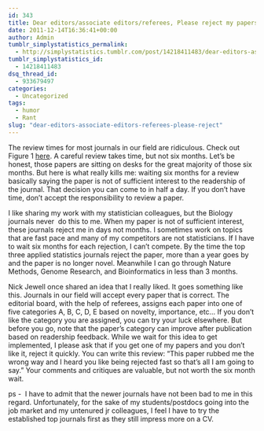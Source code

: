 ```yaml
---
id: 343
title: Dear editors/associate editors/referees, Please reject my papers quickly
date: 2011-12-14T16:36:41+00:00
author: Admin
tumblr_simplystatistics_permalink:
  - http://simplystatistics.tumblr.com/post/14218411483/dear-editors-associate-editors-referees-please-reject
tumblr_simplystatistics_id:
  - 14218411483
dsq_thread_id:
  - 933679497
categories:
  - Uncategorized
tags:
  - humor
  - Rant
slug: "dear-editors-associate-editors-referees-please-reject"
---
```

The review times for most journals in our field are ridiculous. Check out Figure 1&#160;<a href="http://www.stat.tamu.edu/~carroll/ftp/2001.papers.directory/times.pdf" target="_blank">here</a>. A careful review takes time, but not six months. Let&#8217;s be honest, those papers are sitting on desks for the great majority of those six months. But here is what really kills me: waiting six months for a review basically saying the paper is not of sufficient interest to the readership of the journal. That decision you can come to in half a day. If you don&#8217;t have time, don&#8217;t accept the responsibility to review a paper.

I like sharing my work with my statistician colleagues, but the Biology journals never  do this to me. When my paper is not of sufficient interest, these journals reject me in days not months. I sometimes work on topics that are fast pace and many of my competitors are not statisticians. If I have to wait six months for each rejection, I can&#8217;t compete. By the time the top three applied statistics journals reject the paper, more than a year goes by and the paper is no longer novel. Meanwhile I can go through Nature Methods, Genome Research, and Bioinformatics in less than 3 months.

Nick Jewell once shared an idea that I really liked. It goes something like this. Journals in our field will accept every paper that is correct. The editorial board, with the help of referees, assigns each paper into one of five categories A, B, C, D, E based on novelty, importance, etc&#8230; If you don&#8217;t like the category you are assigned, you can try your luck elsewhere. But before you go, note that the paper&#8217;s category can improve after publication based on readership feedback. While we wait for this idea to get implemented, I please ask that if you get one of my papers and you don&#8217;t like it, reject it quickly. You can write this review: &#8220;This paper rubbed me the wrong way and I heard you like being rejected fast so that&#8217;s all I am going to say.&#8221; Your comments and critiques are valuable, but not worth the six month wait. 

ps -  I have to admit that the newer journals have not been bad to me in this regard. Unfortunately, for the sake of my students/postdocs going into the job market and my untenured jr colleagues, I feel I have to try the established top journals first as they still impress more on a CV.

